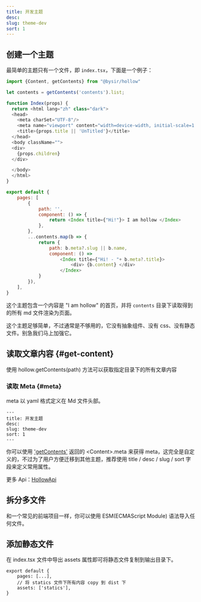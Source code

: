 ```yaml
---
title: 开发主题
desc:
slug: theme-dev
sort: 1
---
```


## 创建一个主题
最简单的主题只有一个文件，即 `index.tsx`，下面是一个例子：

```javascript
import {Content, getContents} from "@bysir/hollow"

let contents = getContents('contents').list;

function Index(props) {
  return <html lang="zh" class="dark">
  <head>
    <meta charSet="UTF-8"/>
    <meta name="viewport" content="width=device-width, initial-scale=1.0" />
    <title>{props.title || 'UnTitled'}</title>
  </head>
  <body className="">
  <div>
    {props.children}
  </div>

  </body>
  </html>
}

export default {
    pages: [
        {
            path: '',
            component: () => {
                return <Index title={"Hi!"}> I am hollow </Index>
            },
        },
        ...contents.map(b => {
            return {
                path: b.meta?.slug || b.name,
                component: () =>
                    <Index title={"Hi! - "+ b.meta?.title}>
                        <div> {b.content} </div>
                    </Index>
            }
        }),
    ],
}
```

这个主题包含一个内容是 "I am hollow" 的首页，并将 `contents` 目录下读取得到的所有 md 文件渲染为页面。

这个主题足够简单，不过通常是不够用的，它没有抽象组件、没有 css、没有静态文件。别急我们马上加强它。

## 读取文章内容 {#get-content}
使用 hollow.getContents(path) 方法可以获取指定目录下的所有文章内容

### 读取 Meta {#meta}

meta 以 yaml 格式定义在 Md 文件头部。
```
---
title: 开发主题
desc:
slug: theme-dev
sort: 1
---
```
你可以使用 ['getContents'](/docs/hollow-api#getContents) 返回的 &lt;Content>.meta 来获得 meta，这完全是自定义的，不过为了用户方便迁移到其他主题，推荐使用 title / desc / slug / sort 字段来定义常用属性。

更多 Api：[HollowApi](/docs/hollow-api)

## 拆分多文件
和一个常见的前端项目一样，你可以使用 ESM(ECMAScript Module) 语法导入任何文件。

## 添加静态文件

在 index.tsx 文件中导出 assets 属性即可将静态文件复制到输出目录下。
```
export default {
    pages: [...],
    // 将 statics 文件下所有内容 copy 到 dist 下
    assets: ['statics'],
}












































```
